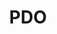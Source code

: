 ---
id: "q_php_hard_013"
questionType: "MULTIPLE_CHOICE"
title: "PDO"
description: "Which method prepares a SQL statement in PDO?"
difficulty: "HARD"
category: "PHP"
options:
  - "$pdo->query()"
  - "$pdo->prepare()"
  - "$pdo->execute()"
  - "$pdo->bind()"
correctAnswer: 1
---